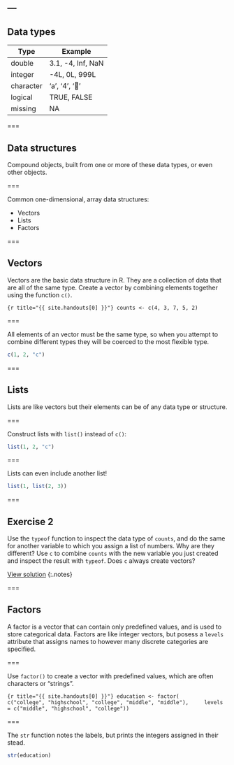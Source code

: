 ---
---

## Data types

| Type      | Example           |
|-----------+-------------------|
| double    | 3.1, -4, Inf, NaN |
| integer   | -4L, 0L, 999L     |
| character | 'a', '4', '👏'     |
| logical   | TRUE, FALSE       |
| missing   | NA                |

===

## Data structures

Compound objects, built from one or more of these data types, or even other objects.

===

Common one-dimensional, array data structures:

- Vectors
- Lists
- Factors

===

## Vectors

Vectors are the basic data structure in R. They are a collection of data that are all of the same type. Create a vector by combining elements together using the function `c()`.

```{r title="{{ site.handouts[0] }}"}
counts <- c(4, 3, 7, 5, 2)
```

===

All elements of an vector must be the same type, so when you attempt to combine different types they will be coerced to the most flexible type. 

```r
c(1, 2, "c")
```

===

## Lists

Lists are like vectors but their elements can be of any data type or structure.

===

Construct lists with `list()` instead of `c()`:

```r
list(1, 2, "c")
```

===

Lists can even include another list! 

```r
list(1, list(2, 3))
```

===

## Exercise 2

Use the `typeof` function to inspect the data type of `counts`, and do the same
for another variable to which you assign a list of numbers. Why are they
different? Use `c` to combine `counts` with the new variable you just created
and inspect the result with `typeof`. Does `c` always create vectors?

[View solution](#solution-2)
{:.notes}

===

## Factors

A factor is a vector that can contain only predefined values, and is used to
store categorical data. Factors are like integer vectors, but posess a `levels`
attribute that assigns names to however many discrete categories are specified.

===

Use `factor()` to create a vector with predefined values, which are often
characters or "strings".

```{r title="{{ site.handouts[0] }}"}
education <- factor(
    c("college", "highschool", "college", "middle", "middle"),
    levels = c("middle", "highschool", "college"))
```

===

The `str` function notes the labels, but prints the integers assigned in their
stead.

```r
str(education)
```
